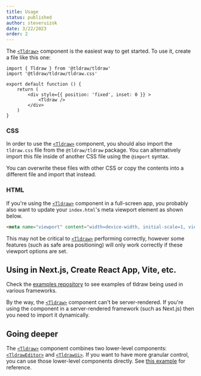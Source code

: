 ```yaml
---
title: Usage
status: published
author: steveruizok
date: 3/22/2023
order: 2
---
```


The [`<Tldraw>`](/gen/tldraw/Tldraw) component is the easiest way to get started. To use it, create a file like this one:

```tsx
import { Tldraw } from '@tldraw/tldraw'
import '@tldraw/tldraw/tldraw.css'

export default function () {
	return (
		<div style={{ position: 'fixed', inset: 0 }} >
			<Tldraw />
		</div>
	)
}
```

### CSS

In order to use the [`<Tldraw>`](/gen/tldraw/Tldraw) component, you should also import the `tldraw.css` file from the `@tldraw/tldraw` package. You can alternatively import this file inside of another CSS file using the `@import` syntax.

You can overwrite these files with other CSS or copy the contents into a different file and import that instead.

### HTML

If you're using the [`<Tldraw>`](/gen/tldraw/Tldraw) component in a full-screen app, you probably also want to update your `index.html`'s meta viewport element as shown below. 

```html
<meta name="viewport" content="width=device-width, initial-scale=1, viewport-fit=cover" />
```

This may not be critical to [`<Tldraw>`](/gen/tldraw/Tldraw) performing correctly, however some features (such as safe area positioning) will only work correctly if these viewport options are set.

## Using in Next.js, Create React App, Vite, etc.

Check the [examples repository](https://github.com/tldraw/examples) to see examples of tldraw being used in various frameworks.

By the way, the [`<Tldraw>`](/gen/tldraw/Tldraw) component can't be server-rendered. If you're using the component in a server-rendered framework (such as Next.js) then you need to import it dynamically. 

## Going deeper

The [`<Tldraw>`](/gen/tldraw/Tldraw) component combines two lower-level components: [`<TldrawEditor>`](/gen/editor/TldrawEditor) and [`<TldrawUi>`](gen/tldraw/TldrawUi). If you want to have more granular control, you can use those lower-level components directly. See [this example](https://github.com/tldraw/tldraw/blob/main/apps/examples/src/examples/ExplodedExample.tsx) for reference.
